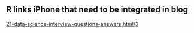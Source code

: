 ## R links iPhone that need to be integrated in blog

[21-data-science-interview-questions-answers.html/3](https://www.kdnuggets.com/2016/02/21-data-science-interview-questions-answers.html/3)
